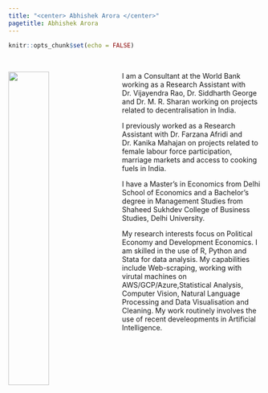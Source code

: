 ```yaml
---
title: "<center> Abhishek Arora </center>"
pagetitle: Abhishek Arora
---
```


```r
knitr::opts_chunk$set(echo = FALSE)
```

<br>

<div class="col2"> <img src="images/abhishek_semi_casual.jpg" style="float:left;margin: 0px 25px 15px 0px;width:40%;">  I am a Consultant at the World Bank working as a Research Assistant with Dr. Vijayendra Rao, Dr. Siddharth George and Dr. M. R. Sharan working on projects related to decentralisation in India.

I previously worked as a Research Assistant with Dr. Farzana Afridi and Dr. Kanika Mahajan on projects related to female labour force participation, marriage markets and access to cooking fuels in India.

I have a Master's in Economics from Delhi School of Economics and a Bachelor's degree in Management Studies from Shaheed Sukhdev College of Business Studies, Delhi University. 

My research interests focus on Political Economy and Development Economics. I am skilled in the use of R, Python and Stata for data analysis. My capabilities include Web-scraping, working with virutal machines on AWS/GCP/Azure,Statistical Analysis, Computer Vision, Natural Language Processing and Data Visualisation and Cleaning. My work routinely involves the use of recent develeopments in Artificial Intelligence. 

 </div>

<div class="col2">

 </div>

